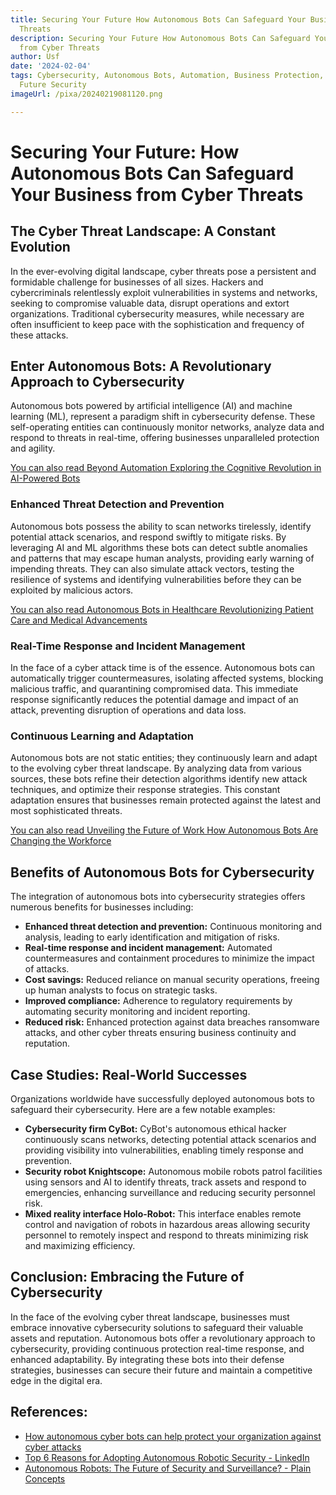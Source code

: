 ```yaml
---
title: Securing Your Future How Autonomous Bots Can Safeguard Your Business from Cyber
  Threats
description: Securing Your Future How Autonomous Bots Can Safeguard Your Business
  from Cyber Threats
author: Usf
date: '2024-02-04'
tags: Cybersecurity, Autonomous Bots, Automation, Business Protection, Cyber Threats,
  Future Security
imageUrl: /pixa/20240219081120.png

---
```

# Securing Your Future: How Autonomous Bots Can Safeguard  Your Business from Cyber  Threats

##  The Cyber Threat Landscape: A Constant  Evolution

In the ever-evolving digital landscape, cyber threats pose a persistent and formidable challenge for businesses of all sizes. Hackers  and cybercriminals relentlessly  exploit vulnerabilities in systems and networks, seeking to compromise valuable data,  disrupt operations and extort organizations. Traditional cybersecurity measures, while necessary are often insufficient to  keep pace with the sophistication and frequency of these attacks.

## Enter Autonomous Bots: A Revolutionary Approach to Cybersecurity

Autonomous bots powered by  artificial intelligence (AI) and machine learning (ML), represent a paradigm shift in cybersecurity defense. These  self-operating entities can  continuously monitor networks, analyze data and respond to threats in real-time, offering businesses unparalleled  protection and agility.

[You  can also read Beyond Automation  Exploring the Cognitive Revolution in AI-Powered Bots](Beyond%20Automation%20Exploring%20the%20Cognitive%20Revolution%20in%20AI-Powered%20Bots)


### Enhanced Threat Detection and Prevention

Autonomous bots possess the ability to scan networks tirelessly, identify potential attack scenarios, and respond swiftly to mitigate risks. By leveraging AI and ML  algorithms these bots can detect subtle anomalies and patterns that may escape human analysts, providing early warning  of  impending threats. They can also simulate attack vectors, testing the resilience of systems and identifying vulnerabilities before they can be exploited by malicious  actors.

[You  can also read Autonomous Bots in Healthcare Revolutionizing Patient Care and Medical Advancements](Autonomous%20Bots%20in%20Healthcare%20Revolutionizing%20Patient%20Care%20and%20Medical%20Advancements)


### Real-Time Response  and Incident Management

In the face of a cyber attack time is of the essence. Autonomous bots can automatically trigger countermeasures, isolating affected systems,  blocking malicious traffic, and quarantining compromised data. This immediate response significantly reduces the potential damage and  impact of  an attack, preventing disruption of operations and  data loss.

### Continuous Learning and Adaptation

Autonomous  bots are not static  entities; they continuously  learn and adapt to the evolving cyber threat landscape. By analyzing data from various sources, these bots refine their detection algorithms identify  new attack techniques,  and optimize their response strategies. This  constant adaptation ensures that businesses remain protected  against the latest and most sophisticated threats.

[You  can  also read Unveiling the Future of Work  How Autonomous Bots Are Changing the Workforce](Unveiling%20the%20Future%20of%20Work%20How%20Autonomous%20Bots%20Are%20Changing%20the%20Workforce)


## Benefits of Autonomous Bots for Cybersecurity

The integration of autonomous bots into cybersecurity strategies  offers numerous benefits for  businesses including:

- **Enhanced threat detection and prevention:** Continuous monitoring and analysis,  leading  to early identification  and mitigation of risks.
- **Real-time response and incident management:** Automated countermeasures and containment procedures to minimize the  impact of attacks.
-  **Cost savings:** Reduced reliance on manual security operations, freeing up human analysts to focus  on  strategic tasks.
- **Improved compliance:** Adherence  to regulatory requirements by automating  security monitoring and incident reporting.
- **Reduced risk:** Enhanced protection against  data breaches ransomware attacks, and other cyber threats ensuring business continuity and reputation.

## Case  Studies: Real-World Successes

Organizations worldwide have successfully deployed autonomous bots to safeguard their  cybersecurity.  Here are a few notable examples:

- **Cybersecurity firm CyBot:** CyBot's autonomous ethical hacker continuously scans networks, detecting potential attack scenarios and providing visibility into vulnerabilities, enabling timely response and prevention.
- **Security robot Knightscope:** Autonomous mobile robots patrol facilities using sensors and AI to identify threats, track assets and respond to emergencies, enhancing surveillance and reducing security personnel risk.
- **Mixed reality interface Holo-Robot:** This interface enables remote control and navigation of robots in hazardous areas allowing security personnel to remotely inspect and respond to threats minimizing risk and maximizing efficiency.

## Conclusion: Embracing the Future of Cybersecurity

In the face of the  evolving cyber threat landscape, businesses must embrace innovative cybersecurity solutions  to  safeguard their valuable assets  and reputation. Autonomous bots offer a  revolutionary approach  to cybersecurity, providing continuous protection real-time response, and enhanced  adaptability. By integrating these bots into their defense strategies, businesses can secure their future and  maintain  a competitive edge in  the digital  era.

## References:
- [How autonomous cyber bots can help protect your organization against cyber attacks](https://www.linkedin.com/pulse/how-autonomous-cyber-bots-can-help-protect-your-against-itay-sagie)
- [Top 6 Reasons for Adopting Autonomous Robotic Security - LinkedIn](https://www.linkedin.com/pulse/top-6-reasons-adopting-autonomous-robotic-security-anthony)
- [Autonomous Robots: The Future of Security and Surveillance? - Plain Concepts](https://www.plainconcepts.com/autonomous-robots-security/)

